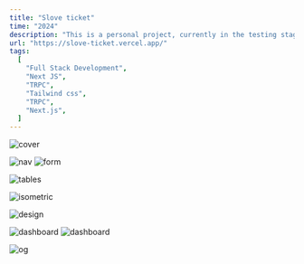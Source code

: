 ```yaml
---
title: "Slove ticket"
time: "2024"
description: "This is a personal project, currently in the testing stage, for an event ticketing system that allows users to sell tickets to their customers both offline and online, including via USSD."
url: "https://slove-ticket.vercel.app/"
tags:
  [
    "Full Stack Development",
    "Next JS",
    "TRPC",
    "Tailwind css",
    "TRPC",
    "Next.js",
  ]
---
```


<Image
  src="/projects/sloveticket/image.png"
  alt="cover"
  width={2267}
  height={1280}
  caption=""
/>

<Image src="/projects/sloveticket/1.png" alt="nav" width={1408} height={927} />

<Image src="/projects/sloveticket/2.png" alt="form" width={1408} height={927} />

<Image
  src="/projects/sloveticket/3.png"
  alt="tables"
  width={1408}
  height={927}
/>

<Image
  src="/projects/sloveticket/4so.png"
  alt="isometric"
  width={2300}
  height={1037}
/>

<Image
  src="/projects/sloveticket/5.png"
  alt="design"
  width={1458}
  height={761}
/>

<Image
  src="/projects/sloveticket/6.png"
  alt="dashboard"
  width={1462}
  height={1108}
/>
<Image
  src="/projects/sloveticket/8.png"
  alt="dashboard"
  width={1462}
  height={1108}
/>

<Image
  src="/projects/sloveticket/login.png"
  alt="og"
  width={2267}
  height={1280}
/>
